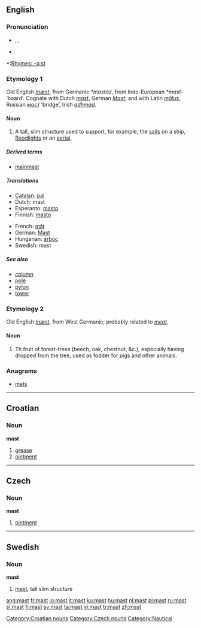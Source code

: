 {{see|Mast}}
==English==

===Pronunciation===
*{{AHD|mäst}}, {{IPA|/mɑːst/}}, {{SAMPA|/mA:st/}}
*{{audio|en-us-mast.ogg|Audio (US)}}

*:[[Rhymes:English:-ɑːst|Rhymes: -ɑːst]]

===Etymology 1===
Old English ''[[mæst]]'', from Germanic ''*mastaz'', from Indo-European ''*mast-'' ‘board’.  Cognate with Dutch ''[[#Dutch|mast]]'', German ''[[Mast]]''; and with Latin ''[[malus|mālus]]'', Russian ''[[мост]]'' ‘bridge’, Irish ''[[adhmad]]''.

====Noun====
{{en-noun}}

# A tall, slim structure used to support, for example, the [[sail]]s on a ship, [[floodlight]]s or an [[aerial]].

=====Derived terms=====
*[[mainmast]]

=====Translations=====
{{trans-top|support of a sail}}
*[[Catalan]]: [[pal]] {{m}}
*Dutch: mast {{m}}
*Esperanto: [[masto]]
*Finnish: [[masto]]
{{trans-mid}}
*French: [[mât]] {{m}}
*German: [[Mast]] {{m}}
*Hungarian: [[árboc]]
*Swedish: mast {{c}}
{{trans-bottom}}

=====See also=====
*[[column]]
*[[pole]]
*[[pylon]]
*[[tower]]

===Etymology 2===
Old English ''[[mæst]]'', from West Germanic; probably related to ''[[meat]]''.

====Noun====
{{en-noun}}

# Th fruit of forest-trees (beech, oak, chestnut, &c.), especially having dropped from the tree, used as fodder for pigs and other animals.

===Anagrams===
*[[mats]]

----

==Croatian==

===Noun===
'''mast'''

# [[grease]]
# [[ointment]]

[[Category:Croatian nouns]]

----

==Czech==

===Noun===
'''mast'''

# [[ointment]]

[[Category:Czech nouns]]

----

==Swedish==

===Noun===
{{sv-noun-reg-er}}
'''mast''' {{c}}

# [[#English|mast]], tall slim structure

[[Category:Nautical]]

[[ang:mast]]
[[fr:mast]]
[[io:mast]]
[[it:mast]]
[[ku:mast]]
[[hu:mast]]
[[nl:mast]]
[[pl:mast]]
[[ru:mast]]
[[sl:mast]]
[[fi:mast]]
[[sv:mast]]
[[ta:mast]]
[[vi:mast]]
[[tr:mast]]
[[zh:mast]]